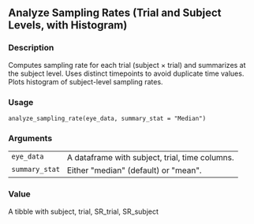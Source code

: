 
## Analyze Sampling Rates (Trial and Subject Levels, with Histogram) {.unnumbered}


### Description

Computes sampling rate for each trial (subject × trial) and summarizes at the subject level.
Uses distinct timepoints to avoid duplicate time values. Plots histogram of subject-level sampling rates.



### Usage

<pre><code class='language-R'>analyze_sampling_rate(eye_data, summary_stat = "Median")
</code></pre>


### Arguments

<table>
<tr><td style = "white-space: collapse; font-family: monospace; vertical-align: top"><code id="eye_data">eye_data</code></td>
<td>
A dataframe with subject, trial, time columns.
</td></tr>
<tr><td style = "white-space: collapse; font-family: monospace; vertical-align: top"><code id="summary_stat">summary_stat</code></td>
<td>
Either &quot;median&quot; (default) or &quot;mean&quot;.
</td></tr>
</table>


### Value

A tibble with subject, trial, SR_trial, SR_subject


